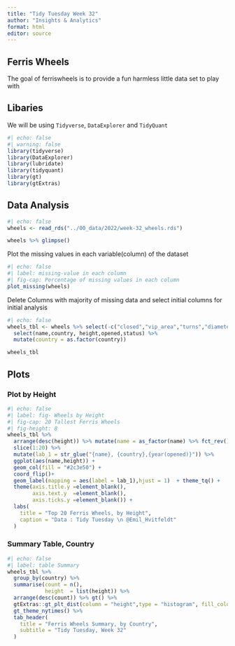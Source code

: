 ```yaml
---
title: "Tidy Tuesday Week 32"
author: "Insights & Analytics"
format: html
editor: source
---
```


## Ferris Wheels 
The goal of ferriswheels is to provide a fun harmless little data set to play with

## Libaries

We will be using `Tidyverse`, `DataExplorer` and `TidyQuant`

```r
#| echo: false
#| warning: false
library(tidyverse)
library(DataExplorer)
library(lubridate)
library(tidyquant)
library(gt)
library(gtExtras)
```

## Data Analysis

```r
#| echo: false
wheels <- read_rds("../00_data/2022/week-32_wheels.rds")

wheels %>% glimpse()
```

Plot the missing values in each variable(column) of the dataset
```r
#| echo: false
#| label: missing-value in each column
#| fig-cap: Percentage of missing values in each column
plot_missing(wheels)
```

Delete Columns with majority of missing data and select initial columns for initial analysis 
```r
#| echo: false
wheels_tbl <- wheels %>% select(-c("closed","vip_area","turns","diameter","design_manufacturer")) %>%
  select(name,country, height,opened,status) %>% 
  mutate(country = as.factor(country))

wheels_tbl
```

## Plots 
### Plot by Height 
```r
#| echo: false
#| label: fig- Wheels by Height
#| fig-cap: 20 Tallest Ferris Wheels
#| fig-height: 8
wheels_tbl %>%
  arrange(desc(height)) %>% mutate(name = as_factor(name) %>% fct_rev()) %>% 
  slice(1:20) %>% 
  mutate(lab_1 = str_glue("{name}, {country},{year(opened)}")) %>% 
  ggplot(aes(name,height)) + 
  geom_col(fill = "#2c3e50") + 
  coord_flip()+ 
  geom_label(mapping = aes(label = lab_1),hjust = 1)  + theme_tq() +
  theme(axis.title.y =element_blank(),
        axis.text.y  =element_blank(),
        axis.ticks.y =element_blank()) + 
  labs(
    title = "Top 20 Ferris Wheels, by Height",
    caption = "Data : Tidy Tuesday \n @Emil_Hvitfeldt"
  )
```
### Summary Table, Country
```r
#| echo: false
#| label: table Summary
wheels_tbl %>% 
  group_by(country) %>% 
  summarise(count = n(),
            height  = list(height)) %>% 
  arrange(desc(count)) %>% gt() %>% 
  gtExtras::gt_plt_dist(column = "height",type = "histogram", fill_color = "red") %>% 
  gt_theme_nytimes() %>%
  tab_header(
    title = "Ferris Wheels Summary, by Country",
    subtitle = "Tidy Tuesday, Week 32"
  )
```

